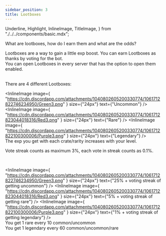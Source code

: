 ```yaml
---
sidebar_position: 3
title: Lootboxes
---
```


  Underline,
  Highlight,
  InlineImage,
  TitleImage,
} from "./../../components/basic.mdx";

What are lootboxes, how do I earn them and what are the odds?

<Underline />

Lootboxes are a way to gain a little exp boost.
You can earn Lootboxes as thanks by voting for the bot.<br />
You can open Lootboxes in every server that has the option to open them enabled.<br />

<br />
There are 4 different Lootboxes:
<br />
<InlineImage
  image={
    "https://cdn.discordapp.com/attachments/1040802605200330774/1061712822423277668/Brown3.png"
  }
  size={"24px"}
  text={"Common"}
/>

<InlineImage
  image={
    "https://cdn.discordapp.com/attachments/1040802605200330774/1061712822746234950/Green3.png"
  }
  size={"24px"}
  text={"Uncommon"}
/>
<InlineImage
  image={
    "https://cdn.discordapp.com/attachments/1040802605200330774/1061712823044018316/Red3.png"
  }
  size={"24px"}
  text={"Rare"}
/>
<InlineImage
  image={
    "https://cdn.discordapp.com/attachments/1040802605200330774/1061712822100300006/Purple3.png"
  }
  size={"24px"}
  text={"Legendary"}
/>
<br />
The exp you get with each crate/rarity increases with your level.
<br />

Vote streak counts as maximum 3%, each vote in streak counts as 0.1%.<br />

<br />
<InlineImage
  image={
    "https://cdn.discordapp.com/attachments/1040802605200330774/1061712822423277668/Brown3.png"
  }
  size={"24px"}
  text={"100% chance of getting common"}
/>

<InlineImage
  image={
    "https://cdn.discordapp.com/attachments/1040802605200330774/1061712822746234950/Green3.png"
  }
  size={"24px"}
  text={"25% + voting streak of getting uncommon"}
/>
<InlineImage
  image={
    "https://cdn.discordapp.com/attachments/1040802605200330774/1061712823044018316/Red3.png"
  }
  size={"24px"}
  text={"5% + voting streak of getting rare"}
/>
<InlineImage
  image={
    "https://cdn.discordapp.com/attachments/1040802605200330774/1061712822100300006/Purple3.png"
  }
  size={"24px"}
  text={"1% + voting streak of getting legendary"}
/>
<br />
You get 1 rare every 10 common/uncommon
<br />
You get 1 legendary every 60 common/uncommon/rare
<br />
<br />

